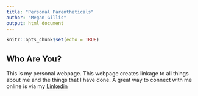 ```yaml
---
title: "Personal Parentheticals"
author: "Megan Gillis"
output: html_document
---
```


```r
knitr::opts_chunk$set(echo = TRUE)
```

## Who Are You?

This is my personal webpage. This webpage creates linkage to all things about me and the things that I have done. A great way to connect with me online is via my [Linkedin](https://www.linkedin.com/in/meganegillis/) 

